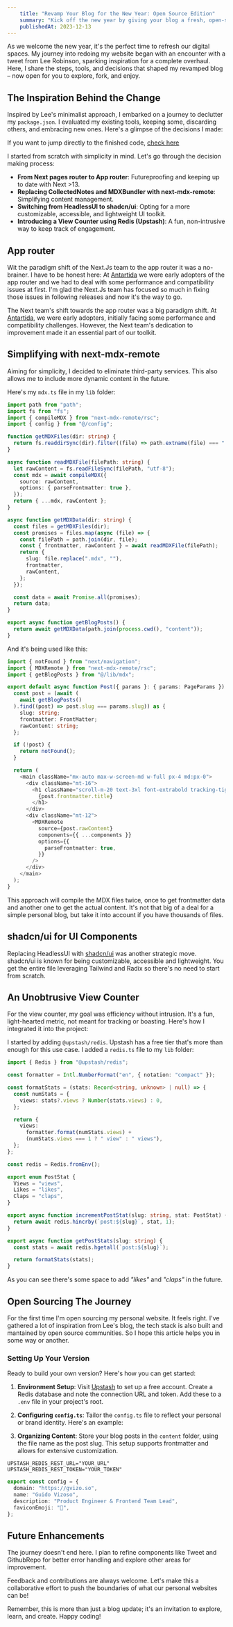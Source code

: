 ```yaml
---
    title: "Revamp Your Blog for the New Year: Open Source Edition"
    summary: "Kick off the new year by giving your blog a fresh, open-source makeover. Dive into my journey of reimagining my blog with cutting-edge tech and get inspired to do the same!"
    publishedAt: 2023-12-13
---
```


As we welcome the new year, it's the perfect time to refresh our digital spaces. My journey into redoing my website began with an encounter with a tweet from Lee Robinson, sparking inspiration for a complete overhaul. Here, I share the steps, tools, and decisions that shaped my revamped blog – now open for you to explore, fork, and enjoy.

<Tweet id="1727345985314283637" />

## The Inspiration Behind the Change
Inspired by Lee's minimalist approach, I embarked on a journey to declutter my `package.json`. I evaluated my existing tools, keeping some, discarding others, and embracing new ones. Here's a glimpse of the decisions I made:


<Text variant="lead">If you want to jump directly to the finished code, [check here](#this-is-entirely-open-source)</Text>

I started from scratch with simplicity in mind. Let's go through the decision making process:

- **From Next pages router to App router**: Futureproofing and keeping up to date with Next >13.
- **Replacing CollectedNotes and MDXBundler with next-mdx-remote**: Simplifying content management.
- **Switching from HeadlessUI to shadcn/ui**: Opting for a more customizable, accessible, and lightweight UI toolkit.
- **Introducing a View Counter using Redis (Upstash)**: A fun, non-intrusive way to keep track of engagement.

## App router
Wit the paradigm shift of the Next.Js team to the app router it was a no-brainer. I have to be honest here: At [Antartida](https://antartida.io) we were early adopters of the app router and we had to deal with some performance and compatibility issues at first. I'm glad the Next.Js team has focused so much in fixing those issues in following releases and now it's the way to go.

The Next team's shift towards the app router was a big paradigm shift. At [Antartida](https://antartida.io), we were early adopters, initially facing some performance and compatibility challenges. However, the Next team's dedication to improvement made it an essential part of our toolkit.

## Simplifying with next-mdx-remote
Aiming for simplicity, I decided to eliminate third-party services. This also allows me to include more dynamic content in the future.

Here's my `mdx.ts` file in my `lib` folder:

```ts
import path from "path";
import fs from "fs";
import { compileMDX } from "next-mdx-remote/rsc";
import { config } from "@/config";

function getMDXFiles(dir: string) {
  return fs.readdirSync(dir).filter((file) => path.extname(file) === ".mdx");
}

async function readMDXFile(filePath: string) {
  let rawContent = fs.readFileSync(filePath, "utf-8");
  const mdx = await compileMDX({
    source: rawContent,
    options: { parseFrontmatter: true },
  });
  return { ...mdx, rawContent };
}

async function getMDXData(dir: string) {
  const files = getMDXFiles(dir);
  const promises = files.map(async (file) => {
    const filePath = path.join(dir, file);
    const { frontmatter, rawContent } = await readMDXFile(filePath);
    return {
      slug: file.replace(".mdx", ""),
      frontmatter,
      rawContent,
    };
  });

  const data = await Promise.all(promises);
  return data;
}

export async function getBlogPosts() {
  return await getMDXData(path.join(process.cwd(), "content"));
}
```

And it's being used like this:

```ts
import { notFound } from "next/navigation";
import { MDXRemote } from "next-mdx-remote/rsc";
import { getBlogPosts } from "@/lib/mdx";

export default async function Post({ params }: { params: PageParams }) {
  const post = (await (
    await getBlogPosts()
  ).find((post) => post.slug === params.slug)) as {
    slug: string;
    frontmatter: FrontMatter;
    rawContent: string;
  };

  if (!post) {
    return notFound();
  }

  return (
    <main className="mx-auto max-w-screen-md w-full px-4 md:px-0">
      <div className="mt-16">
        <h1 className="scroll-m-20 text-3xl font-extrabold tracking-tight lg:text-4xl">
          {post.frontmatter.title}
        </h1>
      </div>
      <div className="mt-12">
        <MDXRemote
          source={post.rawContent}
          components={{ ...components }}
          options={{
            parseFrontmatter: true,
          }}
        />
      </div>
    </main>
  );
}
```

<Callout emoji="⚠️" type="warning" title="Caveat">
    This approach will compile the MDX files twice, once to get frontmatter data and another one to get the actual content. It's not that big of a deal for a simple personal blog, but take it into account if you have thousands of files.
</Callout>


## shadcn/ui for UI Components
Replacing HeadlessUI with [shadcn/ui](https://ui.shadcn.com) was another strategic move. shadcn/ui is known for being customizable, accessible and lightweight. You get the entire file leveraging Tailwind and Radix so there's no need to start from scratch.

## An Unobtrusive View Counter
For the view counter, my goal was efficiency without intrusion. It's a fun, light-hearted metric, not meant for tracking or boasting. Here's how I integrated it into the project:

I started by adding `@upstash/redis`. Upstash has a free tier that's more than enough for this use case. I added a `redis.ts` file to my `lib` folder:

```ts
import { Redis } from "@upstash/redis";

const formatter = Intl.NumberFormat("en", { notation: "compact" });

const formatStats = (stats: Record<string, unknown> | null) => {
  const numStats = {
    views: stats?.views ? Number(stats.views) : 0,
  };

  return {
    views:
      formatter.format(numStats.views) +
      (numStats.views === 1 ? " view" : " views"),
  };
};

const redis = Redis.fromEnv();

export enum PostStat {
  Views = "views",
  Likes = "likes",
  Claps = "claps",
}

export async function incrementPostStat(slug: string, stat: PostStat) {
  return await redis.hincrby(`post:${slug}`, stat, 1);
}

export async function getPostStats(slug: string) {
  const stats = await redis.hgetall(`post:${slug}`);

  return formatStats(stats);
}
```

As you can see there's some space to add _"likes"_ and _"claps"_ in the future.

## Open Sourcing The Journey
For the first time I'm open sourcing my personal website. It feels right. I've gathered a lot of inspiration from Lee's blog, the tech stack is also built and mantained by open source communities. So I hope this article helps you in some way or another.

<GithubRepo owner="guidovizoso" name="gvizo.so" />

### Setting Up Your Version
Ready to build your own version? Here's how you can get started:

1. **Environment Setup**: Visit [Upstash](https://upstash.com) to set up a free account. Create a Redis database and note the connection URL and token. Add these to a `.env` file in your project's root.

2. **Configuring `config.ts`**: Tailor the `config.ts` file to reflect your personal or brand identity. Here's an example:

3. **Organizing Content**: Store your blog posts in the `content` folder, using the file name as the post slug. This setup supports frontmatter and allows for extensive customization.

```
UPSTASH_REDIS_REST_URL="YOUR_URL"
UPSTASH_REDIS_REST_TOKEN="YOUR_TOKEN"
```

```ts
export const config = {
  domain: "https://gvizo.so",
  name: "Guido Vizoso",
  description: "Product Engineer & Frontend Team Lead",
  faviconEmoji: "🔷",
};
```

## Future Enhancements
The journey doesn't end here. I plan to refine components like Tweet and GithubRepo for better error handling and explore other areas for improvement.

Feedback and contributions are always welcome. Let's make this a collaborative effort to push the boundaries of what our personal websites can be!

Remember, this is more than just a blog update; it's an invitation to explore, learn, and create. Happy coding!